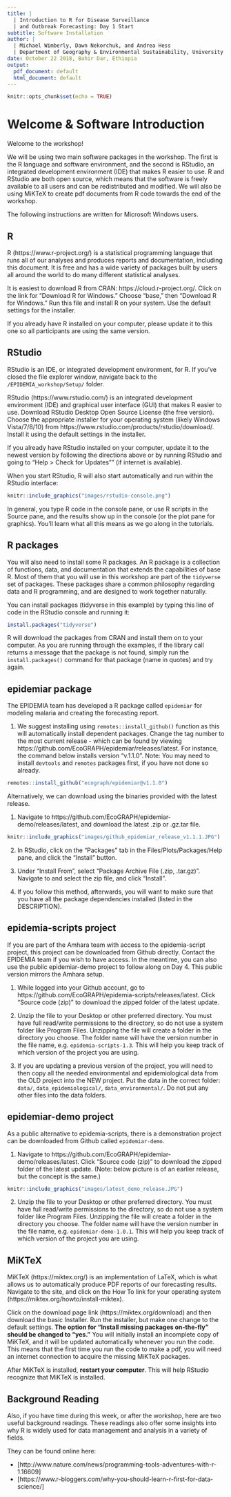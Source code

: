 ```yaml
---
title: |
  | Introduction to R for Disease Surveillance 
  | and Outbreak Forecasting: Day 1 Start
subtitle: Software Installation
author: |
  | Michael Wimberly, Dawn Nekorchuk, and Andrea Hess
  | Department of Geography & Environmental Sustainability, University of Oklahoma
date: October 22 2018, Bahir Dar, Ethiopia
output:
  pdf_document: default
  html_document: default
---
```


\pagenumbering{gobble}

```r
knitr::opts_chunk$set(echo = TRUE)
```

# Welcome & Software Introduction

Welcome to the workshop! 

We will be using two main software packages in the workshop. The first is the R language and software environment, and the second is RStudio, an integrated development environment (IDE) that makes R easier to use. R and RStudio are both open source, which means that the software is freely available to all users and can be redistributed and modified. We will also be using MiKTeX to create pdf documents from R code towards the end of the workshop.

The following instructions are written for Microsoft Windows users. 



## R

R (https://www.r-project.org/) is a statistical programming language that runs all of our analyses and produces reports and documentation, including this document. It is free and has a wide variety of packages built by users all around the world to do many different statistical analyses.

It is easiest to download R from CRAN: https://cloud.r-project.org/. Click on the link for "Download R for Windows." Choose "base," then "Download R for Windows." Run this file and install R on your system. Use the default settings for the installer.

If you already have R installed on your computer, please update it to this one so all participants are using the same version.

## RStudio

RStudio is an IDE, or integrated development environment, for R. If you've closed the file explorer window, navigate back to the `/EPIDEMIA_workshop/Setup/` folder.   

RStudio (https://www.rstudio.com/) is an integrated development environment (IDE) and graphical user interface (GUI) that makes R easier to use. Download RStudio Desktop Open Source License (the free version). Choose the appropriate installer for your operating system (likely Windows Vista/7/8/10) from https://www.rstudio.com/products/rstudio/download/. Install it using the default settings in the installer.

If you already have RStudio installed on your computer, update it to the newest version by following the directions above or by running RStudio and going to "Help > Check for Updates"" (if internet is available).

When you start RStudio, R will also start automatically and run within the RStudio interface:

```r
knitr::include_graphics("images/rstudio-console.png")
```

In general, you type R code in the console pane, or use R scripts in the Source pane, and the results show up in the console (or the plot pane for graphics). You'll learn what all this means as we go along in the tutorials.

## R packages

You will also need to install some R packages. An R package is a collection of functions, data, and documentation that extends the capabilities of base R. Most of them that you will use in this workshop are part of the `tidyverse` set of packages. These packages share a common philosophy regarding data and R programming, and are designed to work together naturally.

You can install packages (tidyverse in this example) by typing this line of code in the RStudio console and running it:

```r
install.packages("tidyverse")
```

R will download the packages from CRAN and install them on to your computer. As you are running through the examples, if the library call returns a message that the package is not found, simply run the `install.packages()` command for that package (name in quotes) and try again.


## epidemiar package {#epidemiar-package-install}

The EPIDEMIA team has developed a R package called `epidemiar` for modeling malaria and creating the forecasting report. 

1. We suggest installing using `remotes::install_github()` function as this will automatically install dependent packages. Change the tag number to the most current release - which can be found by viewing https://github.com/EcoGRAPH/epidemiar/releases/latest. For instance, the command below installs version "v.1.1.0". 
Note: You may need to install `devtools` and `remotes` packages first, if you have not done so already. 

```r
remotes::install_github("ecograph/epidemiar@v1.1.0")
```

Alternatively, we can download using the binaries provided with the latest release. 

1. Navigate to https://github.com/EcoGRAPH/epidemiar-demo/releases/latest, and download the latest .zip or .gz.tar file.

```r
knitr::include_graphics("images/github_epidemiar_release_v1.1.1.JPG")
```

2. In RStudio, click on the "Packages" tab in the Files/Plots/Packages/Help pane, and click the "Install" button. 

3. Under "Install From", select "Package Archive File (.zip, .tar.gz)". Navigate to and select the zip file, and click "Install". 

4. If you follow this method, afterwards, you will want to make sure that you have all the package dependencies installed (listed in the DESCRIPTION).


## epidemia-scripts project {#epidemia-scripts-project}

If you are part of the Amhara team with access to the epidemia-script project, this project can be downloaded from Github directly. Contact the EPIDEMIA team if you wish to have access. In the meantime, you can also use the public epidemiar-demo project to follow along on Day 4. This public version mirrors the Amhara setup. 

1. While logged into your Github account, go to https://github.com/EcoGRAPH/epidemia-scripts/releases/latest. Click "Source code (zip)" to download the zipped folder of the latest update.

2. Unzip the file to your Desktop or other preferred directory. You must have full read/write permissions to the directory, so do not use a system folder like Program Files. Unzipping the file will create a folder in the directory you choose. The folder name will have the version number in the file name, e.g. `epidemia-scripts-1.3`. This will help you keep track of which version of the project you are using. 

3. If you are updating a previous version of the project, you will need to then copy all the needed environmental and epidemiological data from the OLD project into the NEW project. Put the data in the correct folder: `data/`, `data_epidemiological/`, `data_environmental/`. Do not put any other files into the data folders. 


## epidemiar-demo project {#epidemiar-demo-project}

As a public alternative to epidemia-scripts, there is a demonstration project can be downloaded from Github called `epidemiar-demo`. 

1. Navigate to https://github.com/EcoGRAPH/epidemiar-demo/releases/latest. Click "Source code (zip)" to download the zipped folder of the latest update. (Note: below picture is of an earlier release, but the concept is the same.)

```r
knitr::include_graphics("images/latest_demo_release.JPG")
```

2. Unzip the file to your Desktop or other preferred directory. You must have full read/write permissions to the directory, so do not use a system folder like Program Files. Unzipping the file will create a folder in the directory you choose. The folder name will have the version number in the file name, e.g. `epidemiar-demo-1.0.1`. This will help you keep track of which version of the project you are using. 


## MiKTeX

MiKTeX (https://miktex.org/) is an implementation of LaTeX, which is what allows us to automatically produce PDF reports of our forecasting results. Navigate to the site, and click on the How To link for your operating system (https://miktex.org/howto/install-miktex).

Click on the download page link (https://miktex.org/download) and then download the basic Installer. Run the installer, but make one change to the default settings. **The option for "Install missing packages on-the-fly" should be changed to "yes."** You will initially install an incomplete copy of MiKTeX, and it will be updated automatically whenever you run the code. This means that the first time you run the code to make a pdf, you will need an internet connection to acquire the missing MiKTeX packages.

After MiKTeX is installed, **restart your computer**. This will help RStudio recognize that MiKTeX is installed. 


## Background Reading

Also, if you have time during this week, or after the workshop, here are two useful background readings. These readings also offer some insights into why R is widely used for data management and analysis in a variety of fields. 

They can be found online here:

* [http://www.nature.com/news/programming-tools-adventures-with-r-1.16609]
* [https://www.r-bloggers.com/why-you-should-learn-r-first-for-data-science/]


